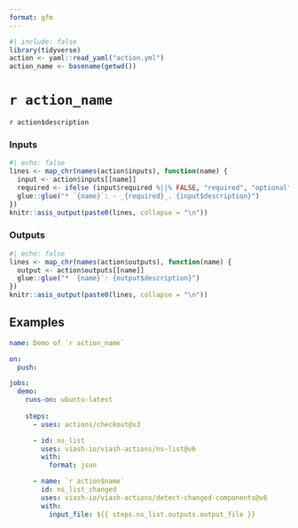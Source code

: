 ```yaml
---
format: gfm
---
```


```r
#| include: false
library(tidyverse)
action <- yaml::read_yaml("action.yml")
action_name <- basename(getwd())
```

# `r action_name`

<!--
DO NOT EDIT THIS FILE MANUALLY!
This README was generated by running `make`
-->

`r action$description`

### Inputs

```r
#| echo: false
lines <- map_chr(names(action$inputs), function(name) {
  input <- action$inputs[[name]]
  required <- ifelse (input$required %||% FALSE, "required", "optional")
  glue::glue("* `{name}`: - _{required}_. {input$description}")
})
knitr::asis_output(paste0(lines, collapse = "\n"))
```

### Outputs

```r
#| echo: false
lines <- map_chr(names(action$outputs), function(name) {
  output <- action$outputs[[name]]
  glue::glue("* `{name}`: {output$description}")
})
knitr::asis_output(paste0(lines, collapse = "\n"))
```

## Examples

```yaml
name: Demo of `r action_name`

on:
  push:

jobs:
  demo:
    runs-on: ubuntu-latest
    
    steps:
      - uses: actions/checkout@v3

      - id: ns_list
        uses: viash-io/viash-actions/ns-list@v6
        with:
          format: json  

      - name: `r action$name`
        id: ns_list_changed
        uses: viash-io/viash-actions/detect-changed-components@v6
        with:
          input_file: ${{ steps.ns_list.outputs.output_file }}
```
